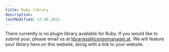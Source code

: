 ```yaml
---
title: Ruby library
description:
lastModified: 12.06.2021
---
```


There currently is no plugin library available for Ruby. If you would like
to submit your, please email us at libraries@licensemanager.at. We will feature
your library here on this website, along with a link to your website.
